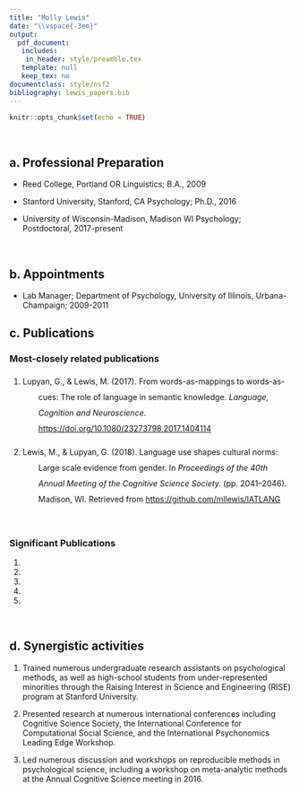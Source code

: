 ```yaml
---
title: "Molly Lewis"
date: "\\vspace{-3em}"
output: 
  pdf_document:
   includes:
    in_header: style/preamble.tex
   template: null
   keep_tex: no
documentclass: style/nsf2
bibliography: lewis_papers.bib
---
```


```r
knitr::opts_chunk$set(echo = TRUE)
```

&nbsp;


## a. Professional Preparation

* Reed College, Portland OR
        Linguistics;
        B.A., 2009

* Stanford University, Stanford, CA
        Psychology;
        Ph.D., 2016

* University of Wisconsin-Madison, Madison WI
        Psychology;
        Postdoctoral, 2017-present



&nbsp;


## b. Appointments

* Lab Manager;
        Department of Psychology, University of Illinois, Urbana-Champaign;
        2009-2011
&nbsp;


## c. Publications

### Most-closely related publications

1. <div class="csl-bib-body" style="line-height: 2; margin-left: 2em; text-indent:-2em;">
  <div class="csl-entry">Lupyan, G., &amp; Lewis, M. (2017). From words-as-mappings to words-as-cues: The role of language in semantic knowledge. <i>Language, Cognition and Neuroscience</i>. <a href="https://doi.org/10.1080/23273798.2017.1404114">https://doi.org/10.1080/23273798.2017.1404114</a></div>
  <span class="Z3988" title="url_ver=Z39.88-2004&amp;ctx_ver=Z39.88-2004&amp;rfr_id=info%3Asid%2Fzotero.org%3A2&amp;rft_id=info%3Adoi%2F10.1080%2F23273798.2017.1404114&amp;rft_val_fmt=info%3Aofi%2Ffmt%3Akev%3Amtx%3Ajournal&amp;rft.genre=article&amp;rft.atitle=From%20words-as-mappings%20to%20words-as-cues%3A%20The%20role%20of%20language%20in%20semantic%20knowledge&amp;rft.jtitle=Language%2C%20Cognition%20and%20Neuroscience&amp;rft.aufirst=G.&amp;rft.aulast=Lupyan&amp;rft.au=G.%20Lupyan&amp;rft.au=M.%20Lewis&amp;rft.date=2017"></span>
</div>

2. <div class="csl-bib-body" style="line-height: 2; margin-left: 2em; text-indent:-2em;">
  <div class="csl-entry">Lewis, M., &amp; Lupyan, G. (2018). Language use shapes cultural norms: Large scale evidence from gender. In <i>Proceedings of the 40th Annual Meeting of the Cognitive Science Society.</i> (pp. 2041–2046). Madison, WI. Retrieved from <a href="https://github.com/mllewis/IATLANG">https://github.com/mllewis/IATLANG</a></div>
  <span class="Z3988" title="url_ver=Z39.88-2004&amp;ctx_ver=Z39.88-2004&amp;rfr_id=info%3Asid%2Fzotero.org%3A2&amp;rft_val_fmt=info%3Aofi%2Ffmt%3Akev%3Amtx%3Abook&amp;rft.genre=proceeding&amp;rft.atitle=Language%20use%20shapes%20cultural%20norms%3A%20Large%20scale%20evidence%20from%20gender&amp;rft.btitle=Proceedings%20of%20the%2040th%20Annual%20Meeting%20of%20the%20Cognitive%20Science%20Society.&amp;rft.place=Madison%2C%20WI&amp;rft.aufirst=M.&amp;rft.aulast=Lewis&amp;rft.au=M.%20Lewis&amp;rft.au=G.%20Lupyan&amp;rft.date=2018&amp;rft.pages=2041-2046&amp;rft.spage=2041&amp;rft.epage=2046"></span>
</div>

&nbsp;

### Significant Publications

1.
2.
3.
4.
5.


&nbsp;


## d. Synergistic activities

1. Trained numerous undergraduate research assistants on psychological methods, as well as high-school students from under-represented minorities through the Raising Interest in Science and Engineering (RISE) program at Stanford University.

2. Presented research at numerous international conferences including Cognitive Science Society, the International Conference for Computational Social Science, and the International Psychonomics Leading Edge Workshop.

3. Led numerous discussion and workshops on reproducible methods in psychological science, including a workshop on meta-analytic methods at the Annual Cognitive Science meeting in 2016.





